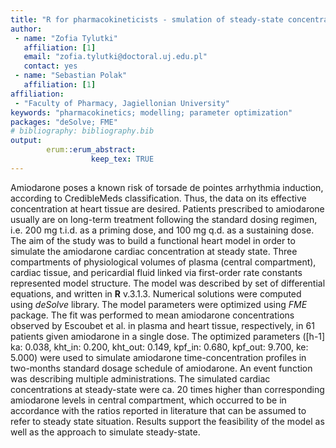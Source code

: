 ---
title: "R for pharmacokineticists - smulation of steady-state concentrations of amiodarone in heart compartmental model as an example."
author:
 - name: "Zofia Tylutki"
   affiliation: [1]
   email: "zofia.tylutki@doctoral.uj.edu.pl"
   contact: yes
 - name: "Sebastian Polak"
   affiliation: [1]
affiliation:
 - "Faculty of Pharmacy, Jagiellonian University"
keywords: "pharmacokinetics; modelling; parameter optimization"
packages: "deSolve; FME"
# bibliography: bibliography.bib
output:  
        erum::erum_abstract:
                  keep_tex: TRUE
---

Amiodarone poses a known risk of torsade de pointes arrhythmia
induction, according to CredibleMeds classification. Thus, the data on
its effective concentration at heart tissue are desired. Patients
prescribed to amiodarone usually are on long-term treatment following
the standard dosing regimen, i.e. 200 mg t.i.d. as a priming dose, and
100 mg q.d. as a sustaining dose. The aim of the study was to build a
functional heart model in order to simulate the amiodarone cardiac
concentration at steady state. Three compartments of physiological
volumes of plasma (central compartment), cardiac tissue, and
pericardial fluid linked via first-order rate constants represented
model structure. The model was described by set of differential
equations, and written in **R** v.3.1.3. Numerical solutions were computed
using *deSolve* library. The model parameters were optimized using *FME*
package. The fit was performed to mean amiodarone concentrations
observed by Escoubet et al. in plasma and heart tissue,
respectively, in 61 patients given amiodarone in a single dose. The
optimized parameters  ([h-1] ka: 0.038, kht_in: 0.200, kht_out: 0.149, kpf_in: 0.680, kpf_out: 9.700, ke: 5.000) were used to simulate
amiodarone time-concentration profiles in two-months standard dosage
schedule of amiodarone. An event function was describing multiple
administrations. The simulated cardiac concentrations at steady-state
were ca. 20 times higher than corresponding amiodarone levels in central
compartment, which occurred to be in accordance with the ratios reported
in literature that can be assumed to refer to steady state
situation. Results support the feasibility of the model as well as
the approach to simulate steady-state.

<!--  -->
<!-- **References** -->
<!-- [1] de la Grandmaison, Clairand, Durigon, “Forensic. Sci. Int.” 2001, 119 (2), 149–154.
 [2] Levis, Delgado, “West. J. Emerg. Med.” 2008, 10 (2),115–119.
 [3] Soetaert, Petzoldt, “J. Stat. Softw.” 2010, 33 (3), 1–28.
 [4] Escoubet et al., “Am. J. Cardiol.” 1985, 55 (6), 696–702.
 [5] Tylutki, Polak, “Biopharm. Drug. Dispos.” 2015, 36 (6), 337–351. -->
